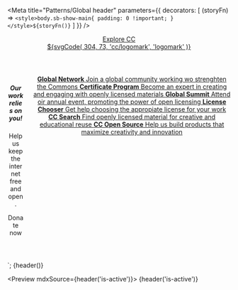 
<Meta
  title="Patterns/Global header"
  parameters={{
    decorators: [
      (storyFn) =>
        `<style>body.sb-show-main{ padding: 0 !important; }</style>${storyFn()}`
    ]
  }}
/>

<header class="cc-global-header ${state}">
  <div class="container">
    <a href="#" class="open-tab">Explore CC</a>
    <div class="global-header-content">
      <div class="level">
        <div class="level-left">
          <header class="global-header-header">
            <a href="https://creativecommons.org" target="_blank" class="main-logo">
              <div class="has-text-white">${svgCode(
                304,
                73,
                'cc/logomark',
                'logomark'
              )}</div>
            </a>
          </header>
        </div>
      </div>
      <div class="columns padding-bottom-normal">
        <div class="column is-one-third">
          <aside class="donate-section">
            <h5>Our work relies on you!</h5>
            <p>Help us keep the internet free and open.</p>
            <a class="button small donate">
              <i class="icon cc-letterheart margin-right-small is-size-5 padding-top-smaller"></i> Donate now
            </a>
          </aside>
        </div>
        <div class="column">
          <nav class="products" role="navigation" aria-label="global navigation">
            <div class="product-list">
              <a href="https://network.creativecommons.org" target="_blank" class="product-item">
                <strong>Global Network</strong>
                <span class="item-description">
                  Join a global community working wo strenghten the Commons
                </span>
              </a>
              <a href="https://certificate.creativecommons.org" target="_blank" class="product-item">
                <strong>Certificate Program</strong>
                <span class="item-description">
                  Become an expert in creating and engaging with openly licensed materials
                </span>
              </a>
              <a href="https://summit.creativecommons.org" target="_blank" class="product-item">
                <strong>Global Summit</strong>
                <span class="item-description">
                  Attend oir annual event, promoting the power of open licensing
                </span>
              </a>
              <a href="https://chooser-beta.creativecommons.org" target="_blank" class="product-item">
                <strong>License Chooser</strong>
                <span class="item-description">
                  Get help choosing the appropiate license for your work
                </span>
              </a>
              <a href="https://search.creativecommons.org" target="_blank" class="product-item">
                <strong>CC Search</strong>
                <span class="item-description">
                  Find openly licensed material for creative and educational reuse
                </span>
              </a>
              <a href="https://opensource.creativecommons.org" target="_blank" class="product-item">
                <strong>CC Open Source</strong>
                <span class="item-description">
                  Help us build products that maximize creativity and innovation
                </span>
              </a>
            </div>
          </nav>
        </div>
      </div>
    </div>
  </div>
</header>`;

<Preview mdxSource={header()}>
  <Story name="Inactive">{header()}</Story>
</Preview>

<Preview mdxSource={header('is-active')}>
  <Story name="Active">{header('is-active')}</Story>
</Preview>
